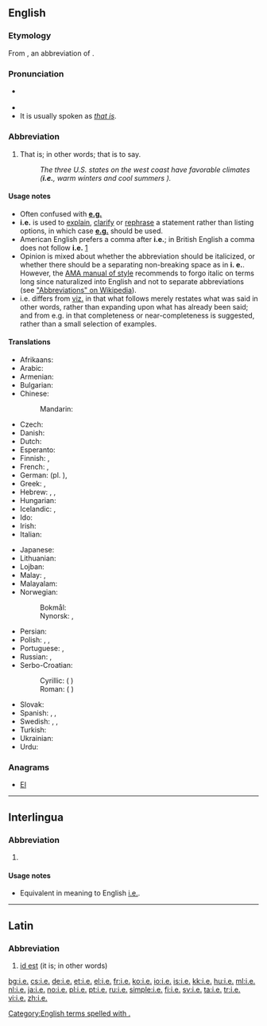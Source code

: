 {{also|Appendix:Variations of "ie"}}
==English==

===Etymology===
From {{etyl|la|en}} {{term|i.e.|lang=la}}, an abbreviation of {{term|lang=la|id est||it is}}.

===Pronunciation===
* {{a|RP|US}} {{IPA|/ˌaɪˈiː/|lang=en}}
* {{audio|en-us-i.e..ogg|Audio (US)|lang=en}}
* It is usually spoken as ''[[that is]]''.

===Abbreviation===
{{rfc-header|Abbreviation}}
{{head|en|abbreviation}}

# {{context|[[initialism]]|lang=en}} That is; in other words; that is to say.
#: ''The three U.S. states on the west coast have favorable climates ('''i.e.''', warm winters and cool summers ).''

====Usage notes====
* Often confused with '''[[e.g.]]'''
* '''i.e.''' is used to [[explain]], [[clarify]] or [[rephrase]] a statement rather than listing options, in which case '''[[e.g.]]''' should be used.
* American English prefers a comma after '''i.e.'''; in British English a comma does not follow '''i.e.''' [http://dictionary.reference.com/help/faq/language/g58.html]
* Opinion is mixed about whether the abbreviation should be italicized, or whether there should be a separating non-breaking space as in '''i.&nbsp;e.'''. However, the [[wikipedia:AMA Manual of Style|AMA manual of style]] recommends to forgo italic on terms long since naturalized into English and not to separate abbreviations (see [[wikipedia:Abbreviations|"Abbreviations" on Wikipedia]]).
* i.e. differs from [[viz.]] in that what follows merely restates what was said in other words, rather than expanding upon what has already been said; and from e.g. in that completeness or near-completeness is suggested, rather than a small selection of examples.

====Translations====
{{trans-top|that is}}
* Afrikaans: {{t|af|d.w.s.}}
* Arabic: {{t|ar|يَعْنِي}}
* Armenian: {{t+|hy|այսինքն}}
* Bulgarian: {{t|bg|т.е.|sc=Cyrl}}
* Chinese:
*: Mandarin: {{t+|cmn|也就是|sc=Hani}}
* Czech: {{t+|cs|tj.}}
* Danish: {{t+|da|dvs.}}
* Dutch: {{t+|nl|d.w.z.}}
* Esperanto: {{t|eo|t.e.}}
* Finnish: {{t+|fi|l.}}<!-- [[eli]] -->, {{t+|fi|ts.}}
* French: {{t+|fr|c.-à-d.}}, {{t+|fr|c'est-à-dire}}
* German: {{t+|de|d. i.}} (pl. {{t|de|d. s.}}), {{t+|de|d. h.}}
* Greek: {{t+|el|δηλ.}}, {{t+|el|δηλαδή}}
* Hebrew: {{t|he|דהיינו|tr=deháinu}}, {{t|he|כלומר|tr=klomár}}, {{t|he|זאת אומרת|tr=zót oméret}}
* Hungarian: {{t+|hu|azaz}}
* Icelandic: {{t+|is|þ.e.}} <!-- [[það]] [[er]] -->, {{t+|is|þ.e.a.s.}} <!-- [[það]] [[er]] [[að]] [[segja]] -->
* Ido: {{t+|io|c.e.}}
* Irish: {{t|ga|.i.}}<!-- {{qualifier|{{t|ga|eadhon}}}} -->
* Italian: {{t+|it|cioè}}
{{trans-mid}}
* Japanese: {{t+|ja|すなわち|tr=sunawachi|sc=Jpan}}
* Lithuanian: {{t|lt|t.y.}} {{qualifier|initialism}}
* Lojban: {{t|jbo|va'i}}
* Malay: {{t|ms|iaitu}}, {{t|ms|yakni}}
* Malayalam: {{t|ml|അതായത്|sc=Mlym}}
* Norwegian:
*: Bokmål: {{t+|nb|dvs.}}
*: Nynorsk: {{t|nn|d.e.}}, {{t|nn|dvs.}}
* Persian: {{t+|fa|یعنی|tr=ya'ni|sc=fa-Arab}}
* Polish: {{t+|pl|tzn.}}, {{t+|pl|tj.}}, {{t+|pl|czyli}}
* Portuguese: {{t+|pt|isto é}}, {{t+|pt|ou seja}}
* Russian: {{t+|ru|т. е.}}, {{t+|ru|то́ есть|sc=Cyrl}}
* Serbo-Croatian:
*: Cyrillic: {{t|sh|тј.|sc=Cyrl}} ({{l|sh|то}} {{l|sh|јест}})
*: Roman: {{t|sh|tj.}} ({{l|sh|tȏ}} {{l|sh|jȅst}})
* Slovak: {{t|sk|čiže}}
* Spanish: {{t+|es|es decir}}, {{t|es|a saber}}, {{t|es|o sea}}
* Swedish: {{t+|sv|dvs}}, {{t+|sv|d v s}}, {{t+|sv|d.v.s.}}
* Turkish: {{t+|tr|yani}}
* Ukrainian: {{t+|uk|то́бто|sc=Cyrl}}
* Urdu: {{t|ur|يعني|sc=ur-Arab}}
{{trans-bottom}}

===Anagrams===
* [[EI#English|EI]]

[[Category:English terms spelled with .]]

----

==Interlingua==

===Abbreviation===
{{rfc-header|Abbreviation}}
{{head|ia|abbreviation}}

# {{abbreviation of|isto es|lang=ia}}

====Usage notes====
* Equivalent in meaning to English [[#English|i.e.]].

----

==Latin==

===Abbreviation===
{{rfc-header|Abbreviation}}
{{head|la|abbreviation}}

# [[id est]] (it is; in other words)

[[bg:i.e.]]
[[cs:i.e.]]
[[de:i.e.]]
[[et:i.e.]]
[[el:i.e.]]
[[fr:i.e.]]
[[ko:i.e.]]
[[io:i.e.]]
[[is:i.e.]]
[[kk:i.e.]]
[[hu:i.e.]]
[[ml:i.e.]]
[[nl:i.e.]]
[[ja:i.e.]]
[[no:i.e.]]
[[pl:i.e.]]
[[pt:i.e.]]
[[ru:i.e.]]
[[simple:i.e.]]
[[fi:i.e.]]
[[sv:i.e.]]
[[ta:i.e.]]
[[tr:i.e.]]
[[vi:i.e.]]
[[zh:i.e.]]